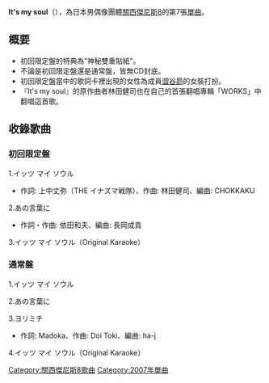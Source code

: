 {{Infobox song
| name           = It's my soul<br />{{lang|ja|イッツ マイ ソウル}}
| type           = single
| artist         = [[關西傑尼斯8|關西傑尼斯8]]
| released       = 2007年10月17日
| genre          = [[J-POP|J-POP]]（[[演歌・歌謠曲|演歌・歌謠曲]]）
| length         = 13分39秒（初回限定盤）<br/>17分07秒（通常盤）
| label          = [[IMPERIAL_RECORDS|IMPERIAL RECORDS]]
<!-- 未知參數 | reviews        = * CDJournal.com [http://www.cdjournal.com/main/cd/disc.php?dno=4106050014 link] -->
| chart_position = * 單曲週榜第1名（[[Oricon|Oricon]]）
* 2007年10月單曲月榜第2名（Oricon）
* 2007年度年榜第22名（Oricon）
| certification  = * 白金唱片（[[日本唱片業協會|日本唱片業協會]]）
| prev_title     = [[ZUKKOKE男道|ZUKKOKE男道]]
| prev_year      = 2006
| next_title     = [[Wahaha|Wahaha]]
| next_year      = 2007
}}
'''It's my soul'''（{{lang|ja|'''イッツ マイ ソウル'''}}），為日本男偶像團體[[關西傑尼斯8|關西傑尼斯8]]的第7張[[單曲|單曲]]。
==概要==
*初回限定盤的特典為"神秘雙重貼紙"。
*不論是初回限定盤還是通常盤，皆無CD封底。
*初回限定盤當中的歌詞卡裡出現的女性為成員[[澀谷昴|澀谷昴]]的女裝打扮。
*『It's my soul』的原作曲者林田健司也在自己的首張翻唱專輯「WORKS」中翻唱這首歌。

==收錄歌曲==
===初回限定盤===
1.イッツ マイ ソウル 
*作詞: 上中丈弥（THE イナズマ戦隊）、作曲: 林田健司、編曲: CHOKKAKU
2.あの言葉に 
*作詞・作曲: 依田和夫、編曲: 長岡成貢
3.イッツ マイ ソウル（Original Karaoke）
===通常盤===
1.イッツ マイ ソウル

2.あの言葉に

3.ヨリミチ 
*作詞: Madoka、作曲: Doi Toki、編曲: ha-j
4.イッツ マイ ソウル（Original Karaoke）

{{關西傑尼斯8}}
{{Oricon單曲週榜冠軍 (2007年)|2007年10月29日}}

{{DEFAULTSORT:It's My Soul}}
[[Category:關西傑尼斯8歌曲|Category:關西傑尼斯8歌曲]]
[[Category:2007年單曲|Category:2007年單曲]]